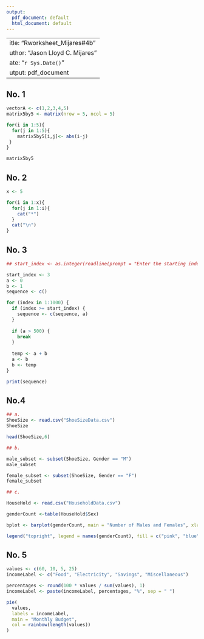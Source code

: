 ```yaml
---
output:
  pdf_document: default
  html_document: default
---
```

 ---
title: "Rworksheet_Mijares#4b"
author: "Jason Lloyd C. Mijares"
date: "`r Sys.Date()`"
output: pdf_document
---

## No. 1

```r
vectorA <- c(1,2,3,4,5)
matrix5by5 <- matrix(nrow = 5, ncol = 5)

for(i in 1:5){
  for(j in 1:5){
    matrix5by5[i,j]<- abs(i-j)
 }
}

matrix5by5

```
## No. 2

```r
x <- 5

for(i in 1:x){
  for(j in 1:i){
    cat("*")
  }
  cat("\n")
}
```
## No. 3

```r
## start_index <- as.integer(readline(prompt = "Enter the starting index for the Fibonacci sequence: "))

start_index <- 3
a <- 0
b <- 1
sequence <- c()

for (index in 1:1000) {
  if (index >= start_index) {
    sequence <- c(sequence, a)
  }
  
  if (a > 500) {
    break
  }
  
  temp <- a + b
  a <- b
  b <- temp
}

print(sequence)

```
## No.4

```r

## a.
ShoeSize <- read.csv("ShoeSizeData.csv")
ShoeSize
```

```r
head(ShoeSize,6)
```
```r
## b.

male_subset <- subset(ShoeSize, Gender == "M")
male_subset
```
```r
female_subset <- subset(ShoeSize, Gender == "F")
female_subset
```
```r
## c.

HouseHold <- read.csv("HouseholdData.csv")

genderCount <-table(HouseHold$Sex)

bplot <- barplot(genderCount, main = "Number of Males and Females", xlab = "Gender", ylab = "Count", col = c("pink","blue"))

legend("topright", legend = names(genderCount), fill = c("pink", "blue"), bty = "n", inset = c(0.05, 0.05))
```
## No. 5

```r

values <- c(60, 10, 5, 25)
incomeLabel <- c("Food", "Electricity", "Savings", "Miscellaneous") 

percentages <- round(100 * values / sum(values), 1)
incomeLabel <- paste(incomeLabel, percentages, "%", sep = " ") 

pie(
  values,
  labels = incomeLabel,
  main = "Monthly Budget",
  col = rainbow(length(values))
)

```

